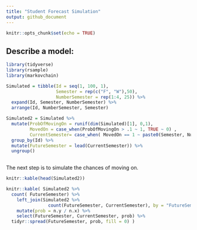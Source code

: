```yaml
---
title: "Student Forecast Simulation"
output: github_document
---
```


```r
knitr::opts_chunk$set(echo = TRUE)
```

## Describe a model: 

```r

library(tidyverse)
library(rsample)
library(markovchain)

Simulated = tibble(Id = seq(1, 100, 1),
                   Semester = rep(c("F", "W"),50),
                   NumberSemester = rep(1:4, 25)) %>% 
  expand(Id, Semester, NumberSemester) %>% 
  arrange(Id, NumberSemester, Semester) 

Simulated2 = Simulated %>% 
  mutate(ProbOfMovingOn = runif(dim(Simulated)[1], 0,1),
         MovedOn = case_when(ProbOfMovingOn > .1 ~ 1, TRUE ~ 0) ,
         CurrentSemester= case_when( MovedOn == 1 ~ paste0(Semester, NumberSemester), TRUE ~ "Leave")) %>% 
  group_by(Id) %>% 
  mutate(FutureSemester = lead(CurrentSemester)) %>% 
  ungroup() 
  

```


The next step is to simulate the chances of moving on. 

```r

knitr::kable(head(Simulated2))

```

```r

knitr::kable( Simulated2 %>% 
  count( FutureSemester) %>%
    left_join(Simulated2 %>% 
                count(FutureSemester, CurrentSemester), by = "FutureSemester") %>% 
    mutate(prob = n.y / n.x) %>% 
    select(FutureSemester, CurrentSemester, prob) %>% 
  tidyr::spread(FutureSemester, prob, fill = 0) ) 



```




